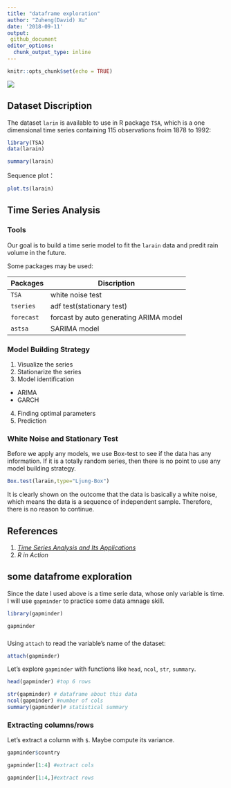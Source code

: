 ```yaml
---
title: "dataframe exploration"
author: "Zuheng(David) Xu"
date: '2018-09-11'
output:
 github_document
editor_options:
  chunk_output_type: inline
---
```


```r
knitr::opts_chunk$set(echo = TRUE)
```

![](https://img.buzzfeed.com/buzzfeed-static/static/enhanced/webdr02/2013/5/7/13/anigif_enhanced-buzz-26151-1367949414-13.gif)

## Dataset Discription

The dataset `larin` is available to use in R package `TSA`, which is a one dimensional time series containing 115 observations froim 1878 to 1992:
```r
library(TSA)
data(larain)
```

```r
summary(larain)
```

Sequence plot：

```r
plot.ts(larain)
```

## Time Series Analysis

### Tools 
Our goal is to build a time serie model to fit the `larain` data and predit rain volume in the future.

Some packages may be used:

|    **Packages**    | **Discription** |
|----------------|----------------------------------|
| `TSA`  |  white noise test  |
| `tseries`| adf test(stationary test)  |
| `forecast` | forcast by auto generating ARIMA model|
| `astsa` | SARIMA model |

### Model Building Strategy

1. Visualize the series
2. Stationarize the series
3. Model identification
  * ARIMA
  * GARCH
4. Finding optimal parameters
5. Prediction


### White Noise and Stationary Test

Before we apply any models, we use Box-test to see if the data has any information. If it is a totally random series, then there is no point to use any model building strategy.

```r
Box.test(larain,type="Ljung-Box")
```
It is clearly shown on the outcome that the data is basically a white noise, which means the data is a sequence of independent sample. Therefore, there is no reason to continue.


## References

1. *[Time Series Analysis and Its Applications](http://www.bookmetrix.com/detail_full/book/c7d7cfb0-3e51-4764-bd0f-a43e4d25d73a#citations)*
2. *R in Action*


## some datafrome exploration 
 
Since the date I used above is a time serie data, whose only variable is time. I will use `gapminder` to practice some data  amnage skill.

```r
library(gapminder)

gapminder
```
###

Using `attach` to read the variable's name of the dataset:
```r
attach(gapminder)
```
Let's explore `gapminder` with functions like `head`, `ncol`, `str`, `summary`.
```r
head(gapminder) #top 6 rows 

```
```r

str(gapminder) # dataframe about this data
ncol(gapminder) #number of cols
summary(gapminder)# statistical summary 
```


### Extracting columns/rows

Let's extract a column with `$`. Maybe compute its variance.
```r

gapminder$country 

```


```r
gapminder[1:4] #extract cols

gapminder[1:4,]#extract rows

```




